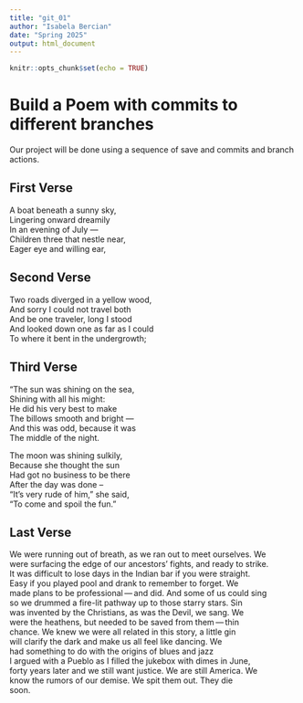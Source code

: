 ```yaml
---
title: "git_01"
author: "Isabela Bercian"
date: "Spring 2025"
output: html_document
---
```


```r
knitr::opts_chunk$set(echo = TRUE)
```
# Build a Poem with commits to different branches
Our project will be done using a sequence of save and commits and branch actions.
<!-- Do not modify or change any text in "!--" bracketed areas such as this --- these are instructions to
you, if you change any of this the git program will notice it and compromise your git merging strategy !-->

## First Verse 
<!--Put the first five lines of a poem by Lewis Carrol in this section!-->

A boat beneath a sunny sky,  
 Lingering onward dreamily  
 In an evening of July —  
 Children three that nestle near,  
 Eager eye and willing ear,  

## Second Verse
<!--Put the first five lines of a poem by Robert Frost here!-->

Two roads diverged in a yellow wood,  
 And sorry I could not travel both  
 And be one traveler, long I stood  
 And looked down one as far as I could  
 To where it bent in the undergrowth; 

## Third Verse
<!--Put the first two verses of The Walrus and the Carpenter here!-->

"The sun was shining on the sea,  
   Shining with all his might:  
   He did his very best to make  
    The billows smooth and bright —  
    And this was odd, because it was  
    The middle of the night.  
   
   
 The moon was shining sulkily,  
 Because she thought the sun  
 Had got no business to be there  
 After the day was done --  
 "It's very rude of him," she said,  
   "To come and spoil the fun."  

## Last Verse
<!--Put a short poem you created using chatGPT of 20 to 30 lines,here!-->

We were running out of breath, as we ran out to meet ourselves. We  
 were surfacing the edge of our ancestors’ fights, and ready to strike.  
 It was difficult to lose days in the Indian bar if you were straight.  
 Easy if you played pool and drank to remember to forget. We  
 made plans to be professional — and did. And some of us could sing  
 so we drummed a fire-lit pathway up to those starry stars. Sin  
 was invented by the Christians, as was the Devil, we sang. We  
 were the heathens, but needed to be saved from them — thin  
 chance. We knew we were all related in this story, a little gin  
 will clarify the dark and make us all feel like dancing. We  
 had something to do with the origins of blues and jazz  
 I argued with a Pueblo as I filled the jukebox with dimes in June,  
 forty years later and we still want justice. We are still America. We  
 know the rumors of our demise. We spit them out. They die  
 soon.  

